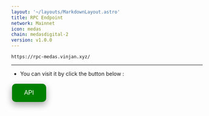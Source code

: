 ```yaml
---
layout: '~/layouts/MarkdownLayout.astro'
title: RPC Endpoint
network: Mainnet
icon: medas
chain: medasdigital-2
version: v1.0.0
---
```

```
https://rpc-medas.vinjan.xyz/
```
--------------

- You can visit it by click the button below :
<a href="https://rpc-medas.vinjan.xyz/" target="_blank">
  <button style="background-color: green; border: none; color: white; padding: 15px 32px; text-align: center; text-decoration: none; display: inline-block; font-size: 16px; margin: 4px 2px; cursor: pointer; border-radius: 10px; box-shadow: 0 8px 16px 0 rgba(0,0,0,0.2), 0 6px 20px 0 rgba(0,0,0,0.19);" onmouseover="this.style.boxShadow='0 0 0 4px rgba(0,255,0,0.5)'" onmouseout="this.style.boxShadow='0 8px 16px 0 rgba(0,0,0,0.2), 0 6px 20px 0 rgba(0,0,0,0.19)'">API</button>
</a>
